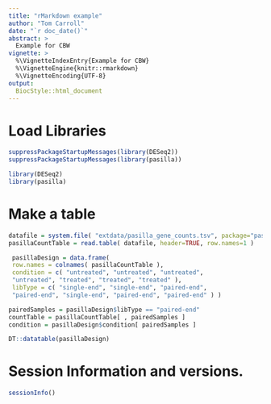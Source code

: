 ```yaml
---
title: "rMarkdown example"
author: "Tom Carroll"
date: "`r doc_date()`"
abstract: >
  Example for CBW
vignette: >
  %\VignetteIndexEntry{Example for CBW}
  %\VignetteEngine{knitr::rmarkdown}
  %\VignetteEncoding{UTF-8}
output: 
  BiocStyle::html_document
---
```


# Load Libraries

```r
suppressPackageStartupMessages(library(DESeq2))
suppressPackageStartupMessages(library(pasilla))
```

```r
library(DESeq2)
library(pasilla)
```

# Make a table

```r
datafile = system.file( "extdata/pasilla_gene_counts.tsv", package="pasilla" )
pasillaCountTable = read.table( datafile, header=TRUE, row.names=1 )

 pasillaDesign = data.frame(
 row.names = colnames( pasillaCountTable ),
 condition = c( "untreated", "untreated", "untreated",
 "untreated", "treated", "treated", "treated" ),
 libType = c( "single-end", "single-end", "paired-end",
 "paired-end", "single-end", "paired-end", "paired-end" ) )

pairedSamples = pasillaDesign$libType == "paired-end"
countTable = pasillaCountTable[ , pairedSamples ]
condition = pasillaDesign$condition[ pairedSamples ]

DT::datatable(pasillaDesign)
```

# Session Information and versions.
```r
sessionInfo()
```


[R]: http://r-project.org
[RStudio]: http://www.rstudio.com/
